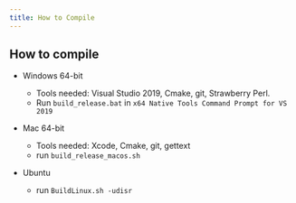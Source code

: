 ```yaml
---
title: How to Compile
---
```


## How to compile

- Windows 64-bit
  - Tools needed: Visual Studio 2019, Cmake, git, Strawberry Perl.
  - Run `build_release.bat` in `x64 Native Tools Command Prompt for VS 2019`

- Mac 64-bit
  - Tools needed: Xcode, Cmake, git, gettext
  - run `build_release_macos.sh`

- Ubuntu
  - run `BuildLinux.sh -udisr`
